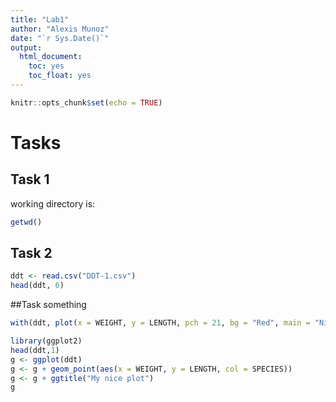 ```yaml
---
title: "Lab1"
author: "Alexis Munoz"
date: "`r Sys.Date()`"
output: 
  html_document:
    toc: yes
    toc_float: yes
---
```


```r
knitr::opts_chunk$set(echo = TRUE)
```

# Tasks

## Task 1

working directory is:

```r
getwd()
```
## Task 2

```r
ddt <- read.csv("DDT-1.csv")
head(ddt, 6)
```

##Task something
```r
with(ddt, plot(x = WEIGHT, y = LENGTH, pch = 21, bg = "Red", main = "Nice plot"))
```

```r
library(ggplot2)
head(ddt,1)
g <- ggplot(ddt)
g <- g + geom_point(aes(x = WEIGHT, y = LENGTH, col = SPECIES))
g <- g + ggtitle("My nice plot")
g
```


